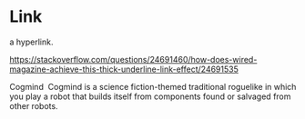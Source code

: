 
<Meta title="menu/atoms/link" />

# Link

<Subtitle>a hyperlink.</Subtitle>

https://stackoverflow.com/questions/24691460/how-does-wired-magazine-achieve-this-thick-underline-link-effect/24691535

<Canvas>
  <Story name="link">
    <Link url="http://www.roguebasin.com/index.php?title=Cogmind">Cogmind</Link>
  </Story>
  <Story name="link within a paragraph">
    <Image url="https://www.gridsagegames.com/images/cogmind/OP_media_150111/cogmind_parts.gif"  />
    <Paragraph>
        <Link url="http://www.roguebasin.com/index.php?title=Cogmind">Cogmind</Link> is a science fiction-themed traditional roguelike in which you play a robot that builds itself from components found or salvaged from other robots.
    </Paragraph>
  </Story>
</Canvas>